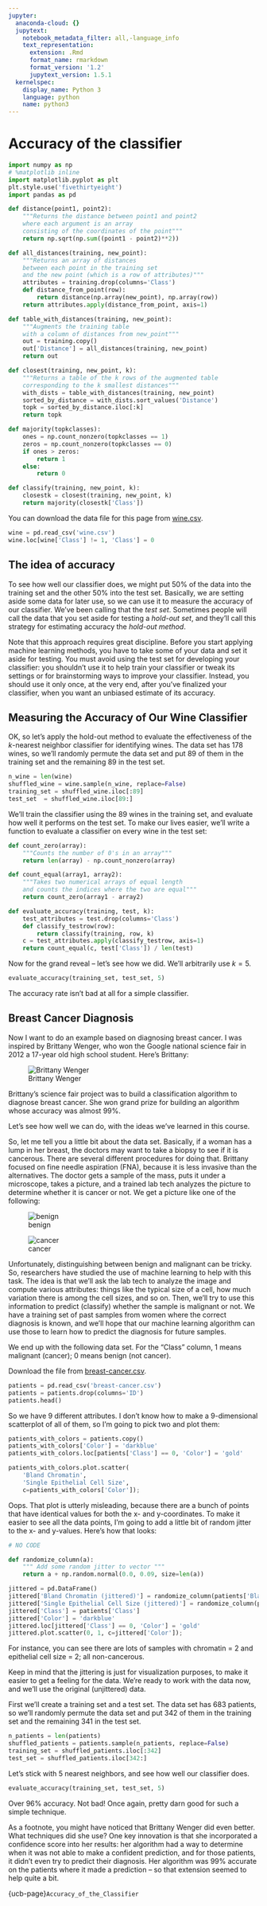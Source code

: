 ```yaml
---
jupyter:
  anaconda-cloud: {}
  jupytext:
    notebook_metadata_filter: all,-language_info
    text_representation:
      extension: .Rmd
      format_name: rmarkdown
      format_version: '1.2'
      jupytext_version: 1.5.1
  kernelspec:
    display_name: Python 3
    language: python
    name: python3
---
```


# Accuracy of the classifier

```python
import numpy as np
# %matplotlib inline
import matplotlib.pyplot as plt
plt.style.use('fivethirtyeight')
import pandas as pd
```

```python
def distance(point1, point2):
    """Returns the distance between point1 and point2
    where each argument is an array
    consisting of the coordinates of the point"""
    return np.sqrt(np.sum((point1 - point2)**2))

def all_distances(training, new_point):
    """Returns an array of distances
    between each point in the training set
    and the new point (which is a row of attributes)"""
    attributes = training.drop(columns='Class')
    def distance_from_point(row):
        return distance(np.array(new_point), np.array(row))
    return attributes.apply(distance_from_point, axis=1)

def table_with_distances(training, new_point):
    """Augments the training table
    with a column of distances from new_point"""
    out = training.copy()
    out['Distance'] = all_distances(training, new_point)
    return out

def closest(training, new_point, k):
    """Returns a table of the k rows of the augmented table
    corresponding to the k smallest distances"""
    with_dists = table_with_distances(training, new_point)
    sorted_by_distance = with_dists.sort_values('Distance')
    topk = sorted_by_distance.iloc[:k]
    return topk

def majority(topkclasses):
    ones = np.count_nonzero(topkclasses == 1)
    zeros = np.count_nonzero(topkclasses == 0)
    if ones > zeros:
        return 1
    else:
        return 0

def classify(training, new_point, k):
    closestk = closest(training, new_point, k)
    return majority(closestk['Class'])
```

You can download the data file for this page from
[wine.csv](../data/wine.csv).

```python
wine = pd.read_csv('wine.csv')
wine.loc[wine['Class'] != 1, 'Class'] = 0
```

## The idea of accuracy


To see how well our classifier does, we might put 50% of the data into the training set and the other 50% into the test set.  Basically, we are setting aside some data for later use, so we can use it to measure the accuracy of our classifier.  We've been calling that the *test set*. Sometimes people will call the data that you set aside for testing a *hold-out set*, and they'll call this strategy for estimating accuracy the *hold-out method*.

Note that this approach requires great discipline.  Before you start applying machine learning methods, you have to take some of your data and set it aside for testing.  You must avoid using the test set for developing your classifier: you shouldn't use it to help train your classifier or tweak its settings or for brainstorming ways to improve your classifier.  Instead, you should use it only once, at the very end, after you've finalized your classifier, when you want an unbiased estimate of its accuracy.


## Measuring the Accuracy of Our Wine Classifier


OK, so let's apply the hold-out method to evaluate the effectiveness of the $k$-nearest neighbor classifier for identifying wines.  The data set has 178 wines, so we'll randomly permute the data set and put 89 of them in the training set and the remaining 89 in the test set.

```python
n_wine = len(wine)
shuffled_wine = wine.sample(n_wine, replace=False)
training_set = shuffled_wine.iloc[:89]
test_set  = shuffled_wine.iloc[89:]
```

We'll train the classifier using the 89 wines in the training set, and evaluate how well it performs on the test set. To make our lives easier, we'll write a function to evaluate a classifier on every wine in the test set:

```python
def count_zero(array):
    """Counts the number of 0's in an array"""
    return len(array) - np.count_nonzero(array)

def count_equal(array1, array2):
    """Takes two numerical arrays of equal length
    and counts the indices where the two are equal"""
    return count_zero(array1 - array2)

def evaluate_accuracy(training, test, k):
    test_attributes = test.drop(columns='Class')
    def classify_testrow(row):
        return classify(training, row, k)
    c = test_attributes.apply(classify_testrow, axis=1)
    return count_equal(c, test['Class']) / len(test)
```

Now for the grand reveal -- let's see how we did.  We'll arbitrarily use $k=5$.

```python
evaluate_accuracy(training_set, test_set, 5)
```

The accuracy rate isn't bad at all for a simple classifier.


## Breast Cancer Diagnosis

Now I want to do an example based on diagnosing breast cancer.  I was inspired by Brittany Wenger, who won the Google national science fair in 2012 a 17-year old high school student.  Here's Brittany:

![Brittany Wenger](http://i.huffpost.com/gen/701499/thumbs/o-GSF83-570.jpg?3)

Brittany's science fair project was to build a classification algorithm to diagnose breast cancer.  She won grand prize for building an algorithm whose accuracy was almost 99%. 

Let's see how well we can do, with the ideas we've learned in this course.

So, let me tell you a little bit about the data set.  Basically, if a woman has a lump in her breast, the doctors may want to take a biopsy to see if it is cancerous.  There are several different procedures for doing that.  Brittany focused on fine needle aspiration (FNA), because it is less invasive than the alternatives.  The doctor gets a sample of the mass, puts it under a microscope, takes a picture, and a trained lab tech analyzes the picture to determine whether it is cancer or not.  We get a picture like one of the following:

![benign](https://www.inferentialthinking.com/images/benign.png)

![cancer](https://www.inferentialthinking.com/images/malignant.png)

Unfortunately, distinguishing between benign and malignant can be tricky.  So, researchers have studied the use of machine learning to help with this task.  The idea is that we'll ask the lab tech to analyze the image and compute various attributes: things like the typical size of a cell, how much variation there is among the cell sizes, and so on.  Then, we'll try to use this information to predict (classify) whether the sample is malignant or not.  We have a training set of past samples from women where the correct diagnosis is known, and we'll hope that our machine learning algorithm can use those to learn how to predict the diagnosis for future samples.

We end up with the following data set.  For the "Class" column, 1 means malignant (cancer); 0 means benign (not cancer).

Download the file from [breast-cancer.csv](../data/breast-cancer.csv).

```python
patients = pd.read_csv('breast-cancer.csv')
patients = patients.drop(columns='ID')
patients.head()
```

So we have 9 different attributes.  I don't know how to make a 9-dimensional scatterplot of all of them, so I'm going to pick two and plot them:

```python
patients_with_colors = patients.copy()
patients_with_colors['Color'] = 'darkblue'
patients_with_colors.loc[patients['Class'] == 0, 'Color'] = 'gold'
```

```python
patients_with_colors.plot.scatter(
    'Bland Chromatin',
    'Single Epithelial Cell Size',
    c=patients_with_colors['Color']);
```

Oops.  That plot is utterly misleading, because there are a bunch of points that have identical values for both the x- and y-coordinates.  To make it easier to see all the data points, I'm going to add a little bit of random jitter to the x- and y-values.  Here's how that looks:

```python
# NO CODE

def randomize_column(a):
    """ Add some random jitter to vector """
    return a + np.random.normal(0.0, 0.09, size=len(a))

jittered = pd.DataFrame()
jittered['Bland Chromatin (jittered)'] = randomize_column(patients['Bland Chromatin'])
jittered['Single Epithelial Cell Size (jittered)'] = randomize_column(patients['Single Epithelial Cell Size'])
jittered['Class'] = patients['Class']
jittered['Color'] = 'darkblue'
jittered.loc[jittered['Class'] == 0, 'Color'] = 'gold'
jittered.plot.scatter(0, 1, c=jittered['Color']);
```

For instance, you can see there are lots of samples with chromatin = 2 and epithelial cell size = 2; all non-cancerous.

Keep in mind that the jittering is just for visualization purposes, to make it easier to get a feeling for the data.  We're ready to work with the data now, and we'll use the original (unjittered) data.


First we'll create a training set and a test set. The data set has 683 patients, so we'll randomly permute the data set and put 342 of them in the training set and the remaining 341 in the test set.

```python
n_patients = len(patients)
shuffled_patients = patients.sample(n_patients, replace=False)
training_set = shuffled_patients.iloc[:342]
test_set = shuffled_patients.iloc[342:]
```

Let's stick with 5 nearest neighbors, and see how well our classifier does.

```python
evaluate_accuracy(training_set, test_set, 5)
```

Over 96% accuracy.  Not bad!  Once again, pretty darn good for such a simple technique.

As a footnote, you might have noticed that Brittany Wenger did even better.  What techniques did she use? One key innovation is that she incorporated a confidence score into her results: her algorithm had a way to determine when it was not able to make a confident prediction, and for those patients, it didn't even try to predict their diagnosis.  Her algorithm was 99% accurate on the patients where it made a prediction -- so that extension seemed to help quite a bit.


{ucb-page}`Accuracy_of_the_Classifier`

